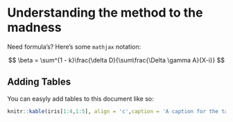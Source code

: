 # Understanding the method to the madness {.chapter}

Need formula's? Here's some `mathjax` notation:

$$
\beta = \sum^{1 - k}\frac{\delta D}{\sum\frac{\Delta \gamma A}{X-i}}
$$

## Adding Tables

You can easyly add tables to this document like so:

```r
knitr::kable(iris[1:4,1:5], align = 'c',caption = 'A caption for the table.',col.names = c("Sepal L","Sepal W", "Petal L", "Petal W", "Species"))
```


